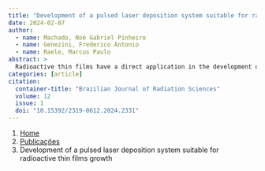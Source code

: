 ```yaml
---
title: "Development of a pulsed laser deposition system suitable for radioactive thin films growth"
date: 2024-02-07
author:
  - name: Machado, Noé Gabriel Pinheiro
  - name: Genezini, Frederico Antonio
  - name: Raele, Marcus Paulo
abstract: > 
  Radioactive thin films have a direct application in the development of beta-voltaic batteries. The main advantage of that kind of nuclear battery is its durability, which can range from a hundred years, depending on the half-life of the radioisotope used. In this context, Pulsed Laser Deposition (PLD) is an important tool. A relevant aspect of a system using this technique is that the main equipment is outside the chamber where the material is processed. Consequently, this feature allows the growth of radioactive thin films, as it enables the development of an arrangement where the contaminated area is controlled. In this way, the present work proposed the development of a PLD system for the growth of radioactive thin films. The PLD system was then implemented and radioactive copper targets were processed for 60 min and 120 min, resulting in radioactive thin films with an average thickness of (167.8 ± 3.7) nm and (313.5 ± 9.2) nm, respectively. Then, a study was performed about the radioactive contamination spread in the PLD system in order to prove if the filtering implemented was effective in retaining the contamination inside the vacuum chamber. Thus, it is demonstrated for the first time the feasibility of using the PLD technique in the growth of radioactive thin films, making its use possible in future studies on the development of beta-voltaic nuclear batteries.
categories: [article]
citation: 
  container-title: "Brazilian Journal of Radiation Sciences"
  volume: 12
  issue: 1
  doi: "10.15392/2319-0612.2024.2331"
---
```


```{=html}
<nav aria-label="breadcrumb">
  <ol class="breadcrumb">
    <li class="breadcrumb-item"><a href="../../index.html">Home</a></li>
    <li class="breadcrumb-item"><a href="../index.html">Publicações</a></li>
    <li class="breadcrumb-item active" aria-current="page">Development of a pulsed laser deposition system suitable for radioactive thin films growth</li>
  </ol>
</nav>
```
